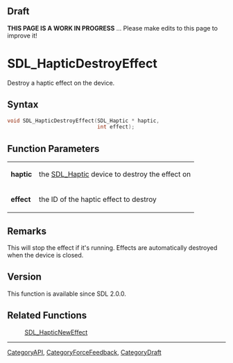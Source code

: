 
== Draft ==

'''THIS PAGE IS A WORK IN PROGRESS''' ... Please make edits to this page to improve it!
= SDL_HapticDestroyEffect =

Destroy a haptic effect on the device.

== Syntax ==

<syntaxhighlight lang='c'>
void SDL_HapticDestroyEffect(SDL_Haptic * haptic,
                             int effect);
</syntaxhighlight>

== Function Parameters ==

{|
|'''haptic'''
|the [[SDL_Haptic]] device to destroy the effect on
|-
|'''effect'''
|the ID of the haptic effect to destroy
|}

== Remarks ==

This will stop the effect if it's running. Effects are automatically
destroyed when the device is closed.

== Version ==

This function is available since SDL 2.0.0.

== Related Functions ==

:[[SDL_HapticNewEffect]]

----
[[CategoryAPI]], [[CategoryForceFeedback]], [[CategoryDraft]]


